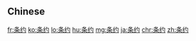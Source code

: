 {{also|条約|條約}}
==Chinese==
{{zh-see|條約}}

[[fr:条约]]
[[ko:条约]]
[[lo:条约]]
[[hu:条约]]
[[mg:条约]]
[[ja:条约]]
[[chr:条约]]
[[zh:条约]]